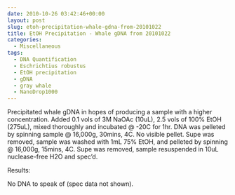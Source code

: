 ```yaml
---
date: 2010-10-26 03:42:46+00:00
layout: post
slug: etoh-precipitation-whale-gdna-from-20101022
title: EtOH Precipitation - Whale gDNA from 20101022
categories:
  - Miscellaneous
tags:
  - DNA Quantification
  - Eschrichtius robustus
  - EtOH precipitation
  - gDNA
  - gray whale
  - NanoDrop1000
---
```


Precipitated whale gDNA in hopes of producing a sample with a higher concentration. Added 0.1 vols of 3M NaOAc (10uL), 2.5 vols of 100% EtOH (275uL), mixed thoroughly and incubated @ -20C for 1hr. DNA was pelleted by spinning sample @ 16,000g, 30mins, 4C. No visible pellet. Supe was removed, sample was washed with 1mL 75% EtOH, and pelleted by spinning @ 16,000g, 15mins, 4C. Supe was removed, sample resuspended in 10uL nuclease-free H2O and spec'd.

Results:

No DNA to speak of (spec data not shown).
